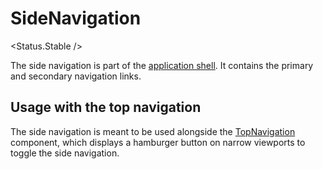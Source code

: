 
# SideNavigation

<Status.Stable />

The side navigation is part of the [application shell](https://developers.google.com/web/fundamentals/architecture/app-shell). It contains the primary and secondary navigation links.

<Props />

## Usage with the top navigation

<Story id="navigation-topnavigation--with-side-navigation" />

The side navigation is meant to be used alongside the [TopNavigation](Navigation/TopNavigation) component, which displays a hamburger button on narrow viewports to toggle the side navigation.
